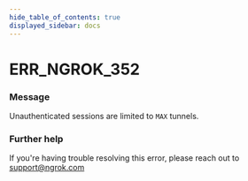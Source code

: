 ```yaml
---
hide_table_of_contents: true
displayed_sidebar: docs
---
```



# ERR_NGROK_352

### Message
Unauthenticated sessions are limited to `MAX` tunnels.

<ErrorDetails error='err_ngrok_352' />


### Further help
If you're having trouble resolving this error, please reach out to [support@ngrok.com](mailto:support@ngrok.com?subject=Help%20with%20ERR_NGROK_352)

